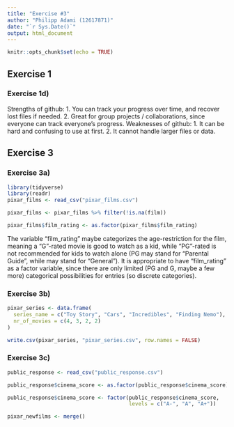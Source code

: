 ```yaml
---
title: "Exercise #3"
author: "Philipp Adami (12617871)"
date: "`r Sys.Date()`"
output: html_document
---
```


```r
knitr::opts_chunk$set(echo = TRUE)
```

## Exercise 1

### Exercise 1d)


Strengths of github: 1. You can track your progress over time, and recover lost files if needed.
                     2. Great for group projects / collaborations, since everyone can track everyone's progress.
Weaknesses of github: 1. It can be hard and confusing to use at first.
                      2. It cannot handle larger files or data.
  

## Exercise 3

### Exercise 3a)

```r
library(tidyverse)
library(readr)
pixar_films <- read_csv("pixar_films.csv")
```

```r
pixar_films <- pixar_films %>% filter(!is.na(film))

pixar_films$film_rating <- as.factor(pixar_films$film_rating)

```

The variable "film_rating" maybe categorizes the age-restriction for the film, meaning a "G"-rated movie is good to watch as a kid, while "PG"-rated is not recommended for kids to watch alone (PG may stand for "Parental Guide", while may stand for "General").
It is appropriate to have "film_rating" as a factor variable, since there are only limited (PG and G, maybe a few more) categorical possibilities for entries (so discrete categories).


### Exercise 3b)

```r
pixar_series <- data.frame(
  series_name = c("Toy Story", "Cars", "Incredibles", "Finding Nemo"),
  nr_of_movies = c(4, 3, 2, 2)
)

write.csv(pixar_series, "pixar_series.csv", row.names = FALSE)

```


### Exercise 3c) 

```r
public_response <- read_csv("public_response.csv")

public_response$cinema_score <- as.factor(public_response$cinema_score)

public_response$cinema_score <- factor(public_response$cinema_score,
                                       levels = c("A-", "A", "A+"))

```

```r
pixar_newfilms <- merge()
```




